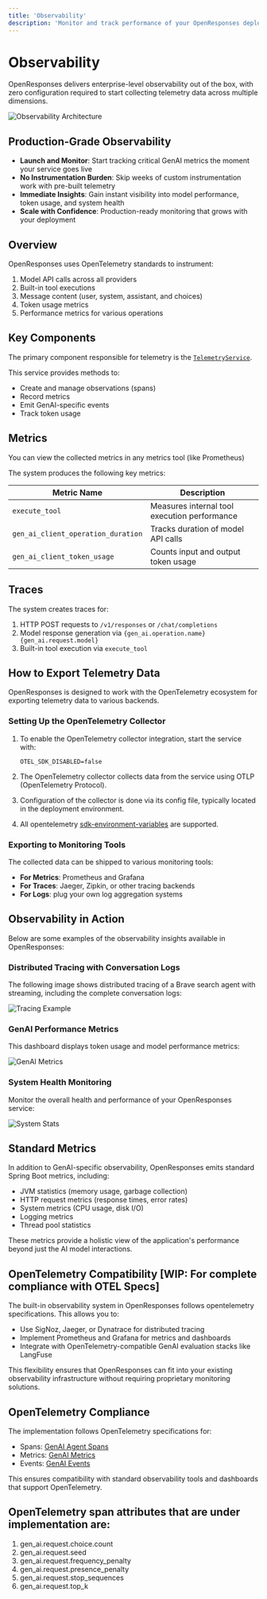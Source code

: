 ```yaml
---
title: 'Observability'
description: 'Monitor and track performance of your OpenResponses deployment'
---
```


# Observability

OpenResponses delivers enterprise-level observability out of the box, with zero configuration required to start collecting telemetry data across multiple dimensions.

<img src="/assets/observability.png" alt="Observability Architecture" className="w-full" />

## Production-Grade Observability

- **Launch and Monitor**: Start tracking critical GenAI metrics the moment your service goes live
- **No Instrumentation Burden**: Skip weeks of custom instrumentation work with pre-built telemetry
- **Immediate Insights**: Gain instant visibility into model performance, token usage, and system health
- **Scale with Confidence**: Production-ready monitoring that grows with your deployment

## Overview

OpenResponses uses OpenTelemetry standards to instrument:

1. Model API calls across all providers
2. Built-in tool executions
3. Message content (user, system, assistant, and choices)
4. Token usage metrics
5. Performance metrics for various operations

## Key Components

The primary component responsible for telemetry is the [`TelemetryService`](https://github.com/masaic-ai-platform/open-responses/blob/main/src/main/kotlin/ai/masaic/openresponses/api/support/service/TelemetryService.kt).

This service provides methods to:
- Create and manage observations (spans)
- Record metrics
- Emit GenAI-specific events
- Track token usage

## Metrics

You can view the collected metrics in any metrics tool (like Prometheus)

The system produces the following key metrics:

| Metric Name | Description |
|------------|-------------|
| `execute_tool` | Measures internal tool execution performance |
| `gen_ai_client_operation_duration` | Tracks duration of model API calls |
| `gen_ai_client_token_usage` | Counts input and output token usage |

## Traces

The system creates traces for:

1. HTTP POST requests to `/v1/responses` or `/chat/completions`
2. Model response generation via `{gen_ai.operation.name} {gen_ai.request.model}`
3. Built-in tool execution via `execute_tool`

## How to Export Telemetry Data

OpenResponses is designed to work with the OpenTelemetry ecosystem for exporting telemetry data to various backends.

### Setting Up the OpenTelemetry Collector

1. To enable the OpenTelemetry collector integration, start the service with:
   ```
   OTEL_SDK_DISABLED=false
   ```

2. The OpenTelemetry collector collects data from the service using OTLP (OpenTelemetry Protocol).

3. Configuration of the collector is done via its config file, typically located in the deployment environment.

4. All opentelemetry [sdk-environment-variables](https://opentelemetry.io/docs/specs/otel/configuration/sdk-environment-variables/) are supported.

### Exporting to Monitoring Tools

The collected data can be shipped to various monitoring tools:

- **For Metrics**: Prometheus and Grafana
- **For Traces**: Jaeger, Zipkin, or other tracing backends
- **For Logs**: plug your own log aggregation systems

## Observability in Action

Below are some examples of the observability insights available in OpenResponses:

### Distributed Tracing with Conversation Logs

The following image shows distributed tracing of a Brave search agent with streaming, including the complete conversation logs:

<img src="/assets/brave_search_agent_with_groq_stream-traces.png" alt="Tracing Example" className="w-full" />

### GenAI Performance Metrics

This dashboard displays token usage and model performance metrics:

<img src="/assets/Genai-stats.png" alt="GenAI Metrics" className="w-full" />

### System Health Monitoring

Monitor the overall health and performance of your OpenResponses service:

<img src="/assets/Service-stats.png" alt="System Stats" className="w-full" />

## Standard Metrics

In addition to GenAI-specific observability, OpenResponses emits standard Spring Boot metrics, including:

- JVM statistics (memory usage, garbage collection)
- HTTP request metrics (response times, error rates)
- System metrics (CPU usage, disk I/O)
- Logging metrics
- Thread pool statistics

These metrics provide a holistic view of the application's performance beyond just the AI model interactions.

## OpenTelemetry Compatibility [WIP: For complete compliance with OTEL Specs]

The built-in observability system in OpenResponses follows opentelemetry specifications. This allows you to:

- Use SigNoz, Jaeger, or Dynatrace for distributed tracing
- Implement Prometheus and Grafana for metrics and dashboards
- Integrate with OpenTelemetry-compatible GenAI evaluation stacks like LangFuse

This flexibility ensures that OpenResponses can fit into your existing observability infrastructure without requiring proprietary monitoring solutions.

## OpenTelemetry Compliance

The implementation follows OpenTelemetry specifications for:

- Spans: [GenAI Agent Spans](https://opentelemetry.io/docs/specs/semconv/gen-ai/gen-ai-agent-spans/)
- Metrics: [GenAI Metrics](https://opentelemetry.io/docs/specs/semconv/gen-ai/gen-ai-metrics/)
- Events: [GenAI Events](https://opentelemetry.io/docs/specs/semconv/gen-ai/gen-ai-events/)

This ensures compatibility with standard observability tools and dashboards that support OpenTelemetry.

## OpenTelemetry span attributes that are under implementation are:
  1. gen_ai.request.choice.count
  2. gen_ai.request.seed
  3. gen_ai.request.frequency_penalty
  4. gen_ai.request.presence_penalty
  5. gen_ai.request.stop_sequences
  6. gen_ai.request.top_k